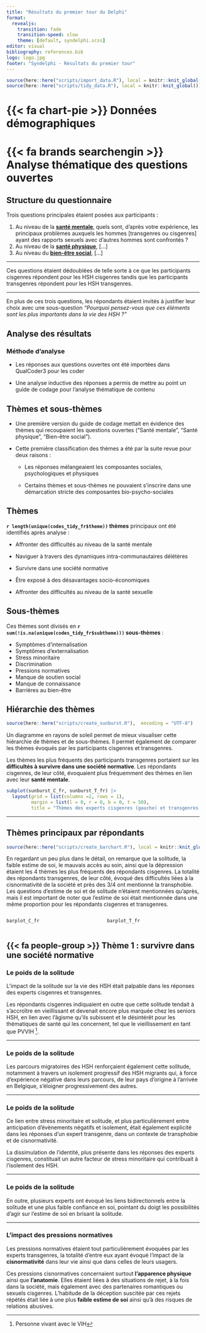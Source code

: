```yaml
---
title: "Résultats du premier tour du Delphi"
format:
  revealjs:
    transition: fade
    transition-speed: slow
    theme: [default, syndelphi.scss]
editor: visual
bibliography: references.bib
logo: logo.jpg
footer: "Syndelphi - Résultats du premier tour"
---
```


```r
source(here::here("scripts/import_data.R"), local = knitr::knit_global())
source(here::here("scripts/tidy_data.R"), local = knitr::knit_global())
```

# {{< fa chart-pie >}} Données démographiques {background-color="#006f7d"}

# {{< fa brands searchengin >}} Analyse thématique des questions ouvertes {background-color="#006f7d"}

## Structure du questionnaire

Trois questions principales étaient posées aux participants :

1.  Au niveau de la [**santé mentale**]{.underline}, quels sont, d'après votre expérience, les principaux problèmes auxquels les hommes \[transgenres ou cisgenres\] ayant des rapports sexuels avec d'autres hommes sont confrontés ? 
2.  Au niveau de la [**santé physique**]{.underline}, \[...\]
3.  Au niveau du [**bien-être social**]{.underline}, \[...\]

------------------------------------------------------------------------

Ces questions étaient dédoublées de telle sorte à ce que les participants cisgenres répondent pour les HSH cisgenres tandis que les participants transgenres répondent pour les HSH transgenres.

------------------------------------------------------------------------

En plus de ces trois questions, les répondants étaient invités à justifier leur choix avec une sous-question *"Pourquoi pensez-vous que ces éléments sont les plus importants dans la vie des HSH ?"*

## Analyse des résultats

### Méthode d'analyse

-   Les réponses aux questions ouvertes ont été importées dans QualCoder3 pour les coder

-   Une analyse inductive des réponses a permis de mettre au point un guide de codage pour l'analyse thématique de contenu

## Thèmes et sous-thèmes

-   Une première version du guide de codage mettait en évidence des thèmes qui recoupaient les questions ouvertes ("Santé mentale", "Santé physique", "Bien-être social").

-   Cette première classification des thèmes a été par la suite revue pour deux raisons :

    -   Les réponses mélangeaient les composantes sociales, psychologiques et physiques

    -   Certains thèmes et sous-thèmes ne pouvaient s'inscrire dans une démarcation stricte des composantes bio-psycho-sociales

## Thèmes

**`r length(unique(codes_tidy_fr$theme))` thèmes** principaux ont été identifiés après analyse :

::: incremental
-   Affronter des difficultés au niveau de la santé mentale

-   Naviguer à travers des dynamiques intra-communautaires délétères

-   Survivre dans une société normative

-   Être exposé à des désavantages socio-économiques

-   Affronter des difficultés au niveau de la santé sexuelle
:::

## Sous-thèmes

Ces thèmes sont divisés en **`r sum(!is.na(unique(codes_tidy_fr$subtheme)))` sous-thèmes** :

::: incremental
-   Symptômes d'internalisation
-   Symptômes d'externalisation
-   Stress minoritaire
-   Discrimination
-   Pressions normatives
-   Manque de soutien social
-   Manque de connaissance
-   Barrières au bien-être
:::

## Hiérarchie des thèmes {.smaller}

```r
source(here::here("scripts/create_sunburst.R"),  encoding = "UTF-8")
```

Un diagramme en rayons de soleil permet de mieux visualiser cette hiérarchie de thèmes et de sous-thèmes. Il permet également de comparer les thèmes évoqués par les participants cisgenres et transgenres.

Les thèmes les plus fréquents des participants transgenres portaient sur les **difficultés à survivre dans une société normative**. Les répondants cisgenres, de leur côté, évoquaient plus fréquemment des thèmes en lien avec leur **santé mentale**.

```r

subplot(sunburst_C_fr, sunburst_T_fr) |>
  layout(grid = list(columns =2, rows = 1),
         margin = list(l = 0, r = 0, b = 0, t = 50),
         title = "Thèmes des experts cisgenres (gauche) et transgenres (droite)")

```

------------------------------------------------------------------------

## Thèmes principaux par répondants {.smaller}

```r

source(here::here("scripts/create_barchart.R"), local = knitr::knit_global())
```

En regardant un peu plus dans le détail, on remarque que la solitude, la faible estime de soi, le mauvais accès au soin, ainsi que la dépression étaient les 4 thèmes les plus fréquents des répondants cisgenres. La totalité des répondants transgenres, de leur côté, évoqué des difficultés liées à la cisnormativité de la société et près des 3/4 ont mentionné la transphobie. Les questions d'estime de soi et de solitude n'étaient mentionnées qu'après, mais [il est important de noter que l'estime de soi était mentionnée dans une même proportion pour les répondants cisgenres et transgenres]{.fragment .highlight-blue}.

::: columns
::: {.column width="50%"}
```r

barplot_C_fr
```
:::

::: {.column width="50%"}
```r

barplot_T_fr
```
:::
:::

## {{< fa people-group >}} Thème 1 : survivre dans une société normative

### Le poids de la solitude

L'impact de la solitude sur la vie des HSH était palpable dans les réponses des experts cisgenres et transgenres.

Les répondants cisgenres indiquaient en outre que cette solitude tendait à s'accroître en vieillissant et devenait encore plus marquée chez les seniors HSH, en lien avec l'âgisme qu'ils subissent et le désintérêt pour les thématiques de santé qui les concernent, tel que le vieillissement en tant que PVVIH [^1].

[^1]: Personne vivant avec le VIH

------------------------------------------------------------------------

### Le poids de la solitude

Les parcours migratoires des HSH renforçaient également cette solitude, notamment à travers un isolement progressif des HSH migrants qui, à force d'expérience négative dans leurs parcours, de leur pays d'origine à l'arrivée en Belgique, s'éloigner progressivement des autres.

------------------------------------------------------------------------

### Le poids de la solitude

Ce lien entre stress minoritaire et solitude, et plus particulièrement entre anticipation d'évènements négatifs et isolement, était également explicité dans les réponses d'un expert transgenre, dans un contexte de transphobie et de cisnormativité.

La dissimulation de l'identité, plus présente dans les réponses des experts cisgenres, constituait un autre facteur de stress minoritaire qui contribuait à l'isolement des HSH.

------------------------------------------------------------------------

### Le poids de la solitude

En outre, plusieurs experts ont évoqué les liens bidirectionnels entre la solitude et une plus faible confiance en soi, pointant du doigt les possibilités d'agir sur l'estime de soi en brisant la solitude.

------------------------------------------------------------------------

### L'impact des pressions normatives

Les pressions normatives étaient tout particulièrement évoquées par les experts transgenres, la totalité d'entre eux ayant évoqué l'impact de la **cisnormativité** dans leur vie ainsi que dans celles de leurs usagers.

Ces pressions cisnormatives concernaient surtout **l'apparence physique** ainsi que **l'anatomie**. Elles étaient liées à des situations de rejet, à la fois dans la société, mais également avec des partenaires romantiques ou sexuels cisgenres. L'habitude de la déception suscitée par ces rejets répétés était liée à une plus **faible estime de soi** ainsi qu'à des risques de relations abusives.
